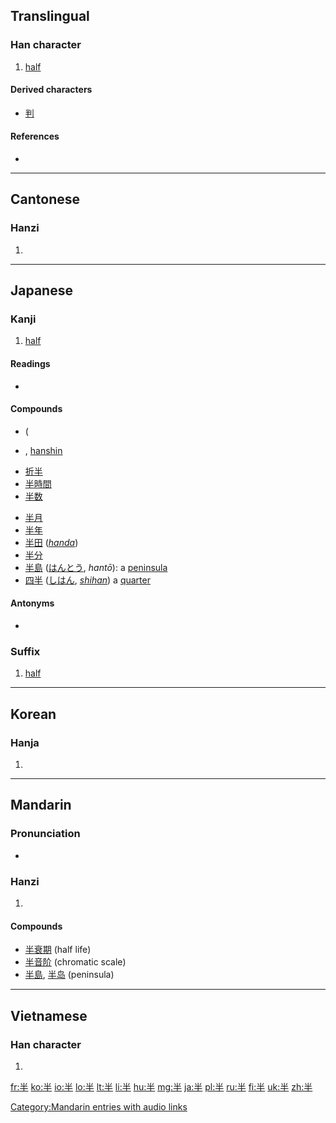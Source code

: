 ==Translingual==
{{stroke order|type=bw}}

===Han character===
{{Han char|rn=24|rad=十|as=03|sn=5|four=9050<sub>0</sub>|canj=火手 (FQ)}}

# [[half]]

====Derived characters====
* [[判]]

====References====
* {{Han ref|kx=0156.070|dkj=02707|dj=0354.060|hdz=10046.010|uh=534A|ud=21322|bh=A562|bd=42338}}

----

==Cantonese==

===Hanzi===
{{yue-hanzi|jyut=|y=bun3}}

# {{defn|lang=yue|sort=十03}}

----

==Japanese==

===Kanji===
{{ja-kanji|grade=2|rs=十03}}

# [[half]]

====Readings====
* {{ja-readings|on=[[はん]] (han)|kun=[[なかば]] (nakaba), [[なかばする]] (nakabasuru)}}

====Compounds====
{{top2}}
* {{l|ja|半妖}} ({{l|ja|はんよう}}
* {{l|ja|半神}} {{l|ja|はんしん}}, [[hanshin]]
* [[折半]]
* [[半時間]]
* [[半数]]
{{mid2}}
* [[半月]]
* [[半年]]
* [[半田]] (''[[handa]]'')
* [[半分]]
* [[半島]] ([[はんとう]], ''hantō''): a [[peninsula]]
* [[四半]] ([[しはん]], ''[[shihan]]'') a [[quarter]]
{{bottom}}

====Antonyms====
* {{term|倍||double, twice|tr=ばい, bai|lang=ja}}

===Suffix===
{{ja-pos|k|suffix|hira=はん|rom=-han}}
# [[half]]


----

==Korean==

===Hanja===
{{ko-hanja|hangeul=반|rv=ban|mr=pan}}

# {{defn|lang=ko|sort=十03}}

----

==Mandarin==

===Pronunciation===
* {{audio|zh-bàn.ogg|audio}}

===Hanzi===
{{cmn-hanzi|pin=[[bàn]] ([[ban4]])|wg=pan<sup>4</sup>}}

# {{defn|lang=cmn|sort=十03}}

====Compounds====
* [[半衰期]] (half life)
* [[半音阶]] (chromatic scale)
* [[半島]], [[半岛]] (peninsula)

[[Category:Mandarin entries with audio links]]

----

==Vietnamese==

===Han character===
{{vi-hantu|[[bán]], [[bướng]], [[ban]], [[bận]], [[bớn]]|rs=十03}}

# {{defn|lang=vi|sort=十03}}

[[fr:半]]
[[ko:半]]
[[io:半]]
[[lo:半]]
[[lt:半]]
[[li:半]]
[[hu:半]]
[[mg:半]]
[[ja:半]]
[[pl:半]]
[[ru:半]]
[[fi:半]]
[[uk:半]]
[[zh:半]]